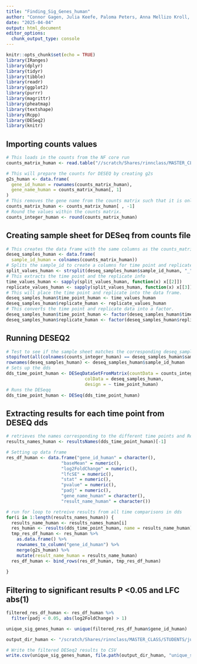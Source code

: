 ```yaml
---
title: "Finding_Sig_Genes_human"
author: "Connor Gagen, Julia Keefe, Paloma Peters, Anna Mellizo Kroll, Anna Broerman"
date: "2025-04-04"
output: html_document
editor_options: 
  chunk_output_type: console
---
```


```r
knitr::opts_chunk$set(echo = TRUE)
library(IRanges)
library(dplyr)
library(tidyr)
library(tibble)
library(readr)
library(ggplot2)
library(purrr)
library(magrittr)
library(pheatmap)
library(textshape)
library(Rcpp)
library(DESeq2)
library(knitr)
```

## Importing counts values
```r
# This loads in the counts from the NF core run
counts_matrix_human <- read.table("//scratch/Shares/rinnclass/MASTER_CLASS/STUDENTS/juke6537/MASTER_CLASS/lessons/06_Differential_expression_analyses/project/Project2_files/salmon.merged.gene_counts.tsv", header=TRUE, row.names=1)

# This will prepare the counts for DESEQ by creating g2s
g2s_human <- data.frame(
  gene_id_human = rownames(counts_matrix_human),
  gene_name_human = counts_matrix_human[, 1]
)
# This removes the gene name from the counts matrix such that it is only numeric values
counts_matrix_human <- counts_matrix_human[ , -1]
# Round the values within the counts matrix. 
counts_integer_human <- round(counts_matrix_human)

```

## Creating sample sheet for DESeq from counts file
```r
# This creates the data frame with the same columns as the counts_matrix
deseq_samples_human <- data.frame(
  sample_id_human = colnames(counts_matrix_human))
# Splits the sample_id to create a columns for time point and replicate columns
split_values_human <- strsplit(deseq_samples_human$sample_id_human, "_")
# This extracts the time point and the replicate info
time_values_human <- sapply(split_values_human, function(x) x[[2]])
replicate_values_human <- sapply(split_values_human, function(x) x[[3]])
# This will place the time point and replicate into the data frame.
deseq_samples_human$time_point_human <- time_values_human
deseq_samples_human$replicate_human <- replicate_values_human
# This converts the time point and replicate data into a factor.
deseq_samples_human$time_point_human <- factor(deseq_samples_human$time_point_human)
deseq_samples_human$replicate_human <- factor(deseq_samples_human$replicate_human)
```

## Running DESEQ2
```r
# Test to see if the sample sheet matches the corresponding deseq_samples data frame
stopifnot(all(colnames(counts_integer_human) == deseq_samples_human$sample_id_human))
rownames(deseq_samples_human) <- deseq_samples_human$sample_id_human
# Sets up the dds
dds_time_point_human <- DESeqDataSetFromMatrix(countData = counts_integer_human,
                              colData = deseq_samples_human,
                              design = ~ time_point_human)
# Runs the DESeqq
dds_time_point_human <- DESeq(dds_time_point_human)
```

## Extracting results for each time point from DESEQ dds
```r

# retrieves the names corresponding to the different time points and Removes the first entry from deseq 
results_names_human <- resultsNames(dds_time_point_human)[-1]

# Setting up data frame 
res_df_human <- data.frame("gene_id_human" = character(), 
                     "baseMean" = numeric(), 
                     "log2FoldChange" = numeric(), 
                     "lfcSE" = numeric(),
                     "stat" = numeric(),
                     "pvalue" = numeric(),
                     "padj" = numeric(),
                     "gene_name_human" = character(),
                     "result_name_human" = character())

# run for loop to retreive results from all time comparisons in dds
for(i in 1:length(results_names_human)) {
  results_name_human <- results_names_human[i]
  res_human <- results(dds_time_point_human, name = results_name_human)
  tmp_res_df_human <- res_human %>% 
    as.data.frame() %>%
    rownames_to_column("gene_id_human") %>%
    merge(g2s_human) %>%
    mutate(result_name_human = results_name_human)
  res_df_human <- bind_rows(res_df_human, tmp_res_df_human)
  
}

```

##  Filtering to significant results P <0.05 and LFC abs(1)
```r

filtered_res_df_human <- res_df_human %>%
  filter(padj < 0.05, abs(log2FoldChange) > 1)

unique_sig_genes_human <- unique(filtered_res_df_human$gene_id_human)

output_dir_human <- "/scratch/Shares/rinnclass/MASTER_CLASS/STUDENTS/juke6537/MASTER_CLASS/lessons/06_Differential_expression_analyses/project/Project2_files"

# Write the filtered DESeq2 results to CSV
write.csv(unique_sig_genes_human, file.path(output_dir_human, "unique_sig_genes_human.csv"), row.names = FALSE)

```
